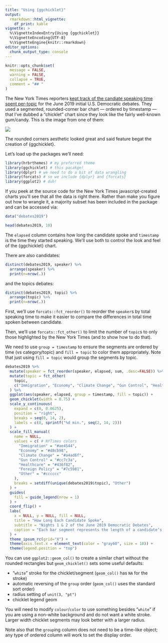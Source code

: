 ```yaml
---
title: "Using {ggchicklet}"
output: 
  rmarkdown::html_vignette:
    df_print: kable
vignette: >
  %\VignetteIndexEntry{Using {ggchicklet}}
  %\VignetteEncoding{UTF-8}
  %\VignetteEngine{knitr::rmarkdown}
editor_options: 
  chunk_output_type: console
---
```


```r
knitr::opts_chunk$set(
  message = FALSE,
  warning = FALSE,
  collapse = TRUE,
  comment = "## "
)
```

The New York Times reporters [kept track of the candiate speaking time spent per-topic](https://www.nytimes.com/interactive/2019/admin/100000006581096.embedded.html) for the June 2019 initial U.S. Democratic debates. They used a segmented, rounded-corner bar chart --- ordered by timestamp --- that I've dubbed a "chicklet" chart since they look like the fairly well-known gum/candy. This is the image from one of them:

![](nytimes.png)

The rounded corners aesthetic looked great and said feature begat the creation of {ggchicklet}.

Let's load up the packages we'll need:

```r
library(hrbrthemes) # my preferred theme
library(ggchicklet) # this pacakge!
library(dplyr) # we need to do a bit of data wrangling
library(forcats) # so we include {dplyr} and {forcats}
library(ggplot2) # duh!
```

If you peek at the source code for the New York Times javascript-created charts you'll see 
that all the data is right there. Rather than make you figure out how to wrangle it, a majority
subset has been included in the package and can be accessed via:

```r
data("debates2019")

head(debates2019, 10)
```

The `elapsed` column contains how long the candidate spoke and `timestamp` is the time they started speaking. We'll use both to control the look and feel of the {ggchicklet} chart.

There are also candidates:

```r
distinct(debates2019, speaker) %>% 
  arrange(speaker) %>% 
  print(n=nrow(.))
```

and the topics debates:

```r
distinct(debates2019, topic) %>% 
  arrange(topic) %>% 
  print(n=nrow(.))
```

First, we'll use `forcats::fct_reorder()` to reorder the `speaker`s by total speaking time to
make it easier to compare the differences in total time spoken between candidate. 

Then, we'll use `forcats::fct_other()` to limit the number of `topic`s to only those highlighted
by the New York Times (and to show how to do that).

We need to use `group = timestamp` to ensure the segments are ordered by time (vs category/topic) 
and `fill = topic` to color them appropriately. Note that just using `fill = topic` would group 
the segments by topic.

```r
debates2019 %>%
  mutate(speaker = fct_reorder(speaker, elapsed, sum, .desc=FALSE)) %>%
  mutate(topic = fct_other(
    topic,
    c("Immigration", "Economy", "Climate Change", "Gun Control", "Healthcare", "Foreign Policy"))
  ) %>%
  ggplot(aes(speaker, elapsed, group = timestamp, fill = topic)) +
  geom_chicklet(width = 0.75) +
  scale_y_continuous(
    expand = c(0, 0.0625),
    position = "right",
    breaks = seq(0, 14, 2),
    labels = c(0, sprintf("%d min.", seq(2, 14, 2)))
  ) +
  scale_fill_manual(
    name = NULL,
    values = c( # NYTimes colors
      "Immigration" = "#ae4544",
      "Economy" = "#d8cb98",
      "Climate Change" = "#a4ad6f",
      "Gun Control" = "#cc7c3a",
      "Healthcare" = "#436f82",
      "Foreign Policy" = "#7c5981",
      "Other" = "#cccccc"
    ),
    breaks = setdiff(unique(debates2019$topic), "Other")
  ) +
  guides(
    fill = guide_legend(nrow = 1)
  ) +
  coord_flip() +
  labs(
    x = NULL, y = NULL, fill = NULL,
    title = "How Long Each Candidate Spoke",
    subtitle = "Nights 1 & 2 of the June 2019 Democratic Debates",
    caption = "Each bar segment represents the length of a candidate’s response to a question.\n\nOriginals <https://www.nytimes.com/interactive/2019/admin/100000006581096.embedded.html?>\n<https://www.nytimes.com/interactive/2019/admin/100000006584572.embedded.html?>\nby @nytimes Weiyi Cai, Jason Kao, Jasmine C. Lee, Alicia Parlapiano and Jugal K. Patel\n\n#rstats reproduction by @hrbrmstr"
  ) +
  theme_ipsum_rc(grid="X") +
  theme(axis.text.x = element_text(color = "gray60", size = 10)) +
  theme(legend.position = "top")
```

You can use `ggplot2::geom_col()` to create a similar chart without the rounded rectangles but `geom_chicklet()` sets some useful defaults:

- "`white`" stroke for the chicklet/segment (`geom_col()` has `NA` for the stroke)
- automatic reversing of the `group` order (`geom_col()` uses the standard sort order)
- radius setting of `unit(3, "pt")` 
- chicklet legend geom

You will need to modify `colour`/`color` to use something besides "`white`" if you are using
a non-white background and do not want a white stroke. Larger width chicklet segments may 
look better with a larger radius.

Note also that the `group`ing column does not need to be a time-like object; any type of 
ordered column will work to set the display order.

